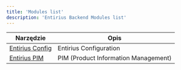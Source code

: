 ```yaml
---
title: 'Modules list'
description: 'Entirius Backend Modules list'
---
```


| Narzędzie                                   | Opis                                   |
|---------------------------------------------|----------------------------------------|
| [Entirius Config](modules/entirius-config)  | Entirius Configuration                 | 
| [Entirius PIM](modules/entirius-pim/index)  | PIM (Product Information Management)   | 


